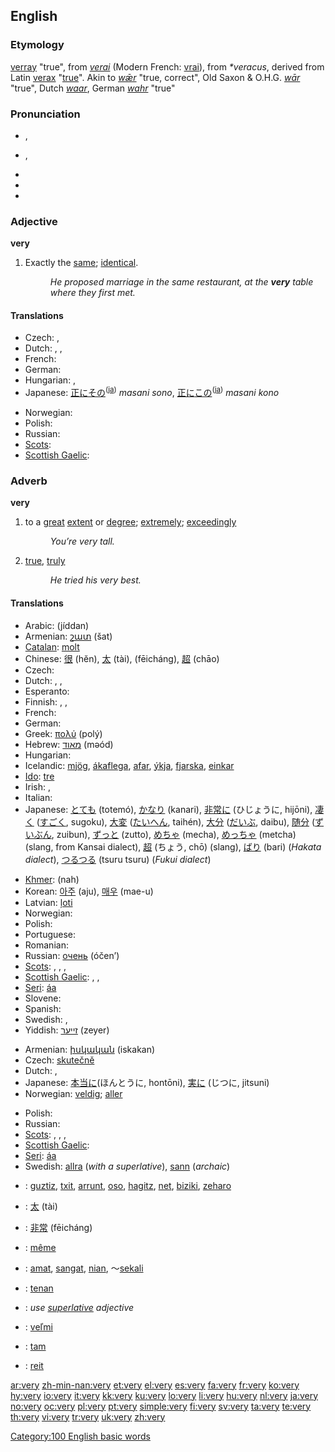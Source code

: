 {{wikipedia}}
==English==

{{rank|than|some|other|67|very|upon|man|may}}

===Etymology===
{{etyl|enm}} [[verray]] "true", from {{etyl|fro}} ''[[verai]]'' (Modern French: [[vrai]]), from {{VL.}} ''*veracus'', derived from Latin [[verax]] "[[true]]". Akin to {{etyl|ang}} ''[[wǣr]]'' "true, correct", Old Saxon & O.H.G. ''[[wār]]'' "true", Dutch ''[[waar]]'', German ''[[wahr]]'' "true"

===Pronunciation===
* {{a|UK}} {{IPA|/ˈvɛɹɪ/}}, {{SAMPA|/"vEr\ɪ/}}
* {{a|US}} {{IPA|/ˈvɛɹi/}}, {{SAMPA|/"vEr\i/}}
* {{audio|en-us-very.ogg|Audio (US)}}
* {{hyphenation|ver|y}}
* {{rhymes|ɛri}}

===Adjective===
'''very'''

# Exactly the [[same]]; [[identical]].
#: ''He proposed marriage in the same restaurant, at the '''very''' table where they first met.''

====Translations====
{{trans-top|exactly the same; identical}}
* Czech: {{t-|cs|týž}}, {{t-|cs|tentýž}}
* Dutch: {{t+|nl|zelfde}}, {{t+|nl|dezelfde}}, {{t+|nl|hetzelfde}}
* French: {{t+|fr|même}}
* German: {{t|de|derselbe}}
* Hungarian: {{t+|hu|ugyanaz}}, {{t-|hu|egyazon}}
* Japanese: [[正に]][[その]]<sup>([[:ja:正にその|ja]])</sup> ''masani sono'', [[正に]][[この]]<sup>([[:ja:正にこの|ja]])</sup> ''masani kono''
{{trans-mid}}
* Norwegian: {{t-|no|samme}}
* Polish: {{t-|pl|identyczny}}
* Russian: {{t+|ru|самый||tr=sámyj|sc=Cyrl}}
* [[Scots]]: {{tø|sco|vera|xs=Scots}}
* [[Scottish Gaelic]]: {{t-|gd|aon}}
{{trans-bottom}}

===Adverb===
'''very'''

# to a [[great]] [[extent]] or [[degree]]; [[extremely]]; [[exceedingly]]
#: ''You’re very tall.''
# [[true]], [[truly]]
#: ''He tried his very best.''

====Translations====
{{trans-top|to a high degree}}
* Arabic: {{Arab|[[جدا|جِدًا]]}} (jíddan)
* Armenian: [[շատ]] (šat)
* [[Catalan]]: [[molt]]
* Chinese: [[很]] (hĕn), [[太]] (tài), {{t+|zh|非常}} (fēicháng), [[超]] (chāo)
* Czech: {{t+|cs|velmi}}
* Dutch: {{t+|nl|zeer}}, {{t+|nl|heel}}, {{t+|nl|erg}}
* Esperanto: {{t+|eo|tre|xs=Esperanto}}
* Finnish: {{t+|fi|erittäin}}, {{t+|fi|kovin}}, {{t+|fi|hyvin}}
* French: {{t+|fr|très}}
* German: {{t+|de|sehr}}
* Greek: [[πολύ]] (polý)
* Hebrew: [[מאוד]] (məód)
* Hungarian: {{t+|hu|nagyon}}
* Icelandic: [[mjög]], [[ákaflega]], [[afar]], [[ýkja]], [[fjarska]], [[einkar]]
* [[Ido]]: [[tre]]
* Irish: {{t-|ga|an-|xs=Irish}}, {{t-|ga|ana-|xs=Irish}}
* Italian: {{t+|it|molto}}
* Japanese: [[とても]] (totemó), [[かなり]] (kanari), [[非常に]] (ひじょうに, hijōni), [[凄く]] ([[すごく]], sugoku), [[大変]] ([[たいへん]], taihén), [[大分]] ([[だいぶ]], daibu), [[随分]] ([[ずいぶん]], zuibun), [[ずっと]] (zutto), [[めちゃ]] (mecha), [[めっちゃ]] (metcha) (slang, from Kansai dialect), [[超]] (ちょう, chō) (slang), [[ばり]] (bari) (''Hakata dialect''), [[つるつる]] (tsuru tsuru) (''Fukui dialect'')
{{trans-mid}}
* [[Khmer]]: {{Khmr|[[ណាស់]]}} (nah)
* Korean: [[아주]] (aju), [[매우]] (mae-u)
* Latvian: [[ļoti]]
* Norwegian: {{t+|no|veldig}}
* Polish: {{t+|pl|bardzo}}
* Portuguese: {{t+|pt|muito}}
* Romanian: {{t-|ro|foarte}}
* Russian: [[очень]] (óčen’)
* [[Scots]]: {{tø|sco|gey|xs=Scots}}, {{tø|sco|unco|xs=Scots}}, {{tø|sco|vera|xs=Scots}},
* [[Scottish Gaelic]]: {{t-|gd|glè|xs=Scottish Gaelic}}, {{t-|gd|ro|xs=Scottish Gaelic}}, {{t-|gd|fìor}}
* [[Seri]]: [[áa]]
* Slovene: {{t+|sl|zelo}}
* Spanish: {{t+|es|muy}}
* Swedish: {{t+|sv|mycket}}, {{t+|sv|väldigt}}
* Yiddish: [[זייער]] (zeyer)
{{trans-bottom}}

{{trans-top|true, truly}}
* Armenian: [[իսկական]] (iskakan)
* Czech: [[skutečně]]
* Dutch: {{t+|nl|echt}}, {{t+|nl|uiterst}}
* Japanese: [[本当に]](ほんとうに, hontōni), [[実に]] (じつに, jitsuni)
* Norwegian: [[veldig]]; [[aller]]
{{trans-mid}}
* Polish: {{t-|pl|naprawdę}}
* Russian: {{t+|ru|самый|tr=sámyj|sc=Cyrl}}
* [[Scots]]: {{tø|sco|gey|xs=Scots}}, {{tø|sco|unco|xs=Scots}}, {{tø|sco|vera|xs=Scots}},
* [[Scottish Gaelic]]: {{t-|gd|fìor}}
* [[Seri]]: [[áa]]
* Swedish: [[allra]] (''with a superlative''), [[sann]] (''archaic'')
{{trans-bottom}}

{{checktrans-top}}
* {{ttbc|Basque}}: [[guztiz]], [[txit]], [[arrunt]], [[oso]], [[hagitz]], [[net]], [[biziki]], [[zeharo]]
* {{ttbc|CJKV Characters}}: [[太]] (tài)
* {{ttbc|Chinese}}: [[非常]] (fēicháng)
* {{ttbc|French}}: [[même]]
* {{ttbc|Indonesian}}: [[amat]], [[sangat]], [[nian]], ～[[sekali]]
{{checktrans-mid}}
* {{ttbc|Javanese}}: [[tenan]]
* {{ttbc|Latin}}: ''use [[superlative]] adjective''
* {{ttbc|Slovak}}: [[veľmi]]
* {{ttbc|Turkish}}: [[tam]]
* {{ttbc|Welsh}}: [[reit]]
{{checktrans-bottom}}

[[Category:100 English basic words]]

[[ar:very]]
[[zh-min-nan:very]]
[[et:very]]
[[el:very]]
[[es:very]]
[[fa:very]]
[[fr:very]]
[[ko:very]]
[[hy:very]]
[[io:very]]
[[it:very]]
[[kk:very]]
[[ku:very]]
[[lo:very]]
[[li:very]]
[[hu:very]]
[[nl:very]]
[[ja:very]]
[[no:very]]
[[oc:very]]
[[pl:very]]
[[pt:very]]
[[simple:very]]
[[fi:very]]
[[sv:very]]
[[ta:very]]
[[te:very]]
[[th:very]]
[[vi:very]]
[[tr:very]]
[[uk:very]]
[[zh:very]]
